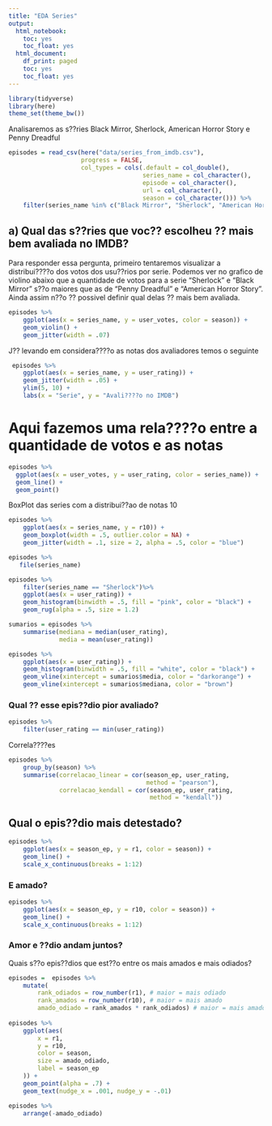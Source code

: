 ```yaml
---
title: "EDA Series"
output:
  html_notebook:
    toc: yes
    toc_float: yes
  html_document:
    df_print: paged
    toc: yes
    toc_float: yes
---
```


```r
library(tidyverse)
library(here)
theme_set(theme_bw())
```
Analisaremos as s??ries Black Mirror, Sherlock, American Horror Story e Penny Dreadful

```r
episodes = read_csv(here("data/series_from_imdb.csv"), 
                    progress = FALSE,
                    col_types = cols(.default = col_double(), 
                                     series_name = col_character(), 
                                     episode = col_character(), 
                                     url = col_character(),
                                     season = col_character())) %>% 
    filter(series_name %in% c("Black Mirror", "Sherlock", "American Horror Story", "Penny Dreadful"))
```

## a) Qual das s??ries que voc?? escolheu ?? mais bem avaliada no IMDB?
Para responder essa pergunta, primeiro tentaremos visualizar a distribui????o dos votos dos usu??rios  por serie.
Podemos ver no grafico de violino abaixo que a quantidade de votos para a serie "Sherlock" e "Black Mirror" s??o maiores que as de "Penny Dreadful" e "American Horror Story". Ainda assim n??o ?? possivel definir qual delas ?? mais bem avaliada.


```r
episodes %>% 
    ggplot(aes(x = series_name, y = user_votes, color = season)) +
    geom_violin() + 
    geom_jitter(width = .07) 
```


J?? levando em considera????o as notas dos avaliadores temos o seguinte 
```r
 episodes %>% 
    ggplot(aes(x = series_name, y = user_rating)) + 
    geom_jitter(width = .05) +
    ylim(5, 10) + 
    labs(x = "Serie", y = "Avali????o no IMDB")
```

# Aqui fazemos uma rela????o entre a quantidade de votos e as notas 
```r
episodes %>% 
  ggplot(aes(x = user_votes, y = user_rating, color = series_name)) + 
  geom_line() + 
  geom_point() 
```

BoxPlot das series com a distribui??ao de notas 10 
```r
episodes %>% 
    ggplot(aes(x = series_name, y = r10)) + 
    geom_boxplot(width = .5, outlier.color = NA) +   
    geom_jitter(width = .1, size = 2, alpha = .5, color = "blue")
```





```r
episodes %>% 
   file(series_name)

```
```r
episodes %>% 
    filter(series_name == "Sherlock")%>%
    ggplot(aes(x = user_rating)) + 
    geom_histogram(binwidth = .5, fill = "pink", color = "black") + 
    geom_rug(alpha = .5, size = 1.2)

```

```r
sumarios = episodes %>% 
    summarise(mediana = median(user_rating), 
              media = mean(user_rating))

episodes %>% 
    ggplot(aes(x = user_rating)) + 
    geom_histogram(binwidth = .5, fill = "white", color = "black") + 
    geom_vline(xintercept = sumarios$media, color = "darkorange") + 
    geom_vline(xintercept = sumarios$mediana, color = "brown") 
```

### Qual ?? esse epis??dio pior avaliado? 

```r
episodes %>% 
    filter(user_rating == min(user_rating))
```


Correla????es

```r
episodes %>% 
    group_by(season) %>% 
    summarise(correlacao_linear = cor(season_ep, user_rating, 
                                      method = "pearson"), 
              correlacao_kendall = cor(season_ep, user_rating, 
                                       method = "kendall"))

```

## Qual o epis??dio mais detestado? 

```r
episodes %>% 
    ggplot(aes(x = season_ep, y = r1, color = season)) + 
    geom_line() + 
    scale_x_continuous(breaks = 1:12)
```

### E amado? 

```r
episodes %>%
    ggplot(aes(x = season_ep, y = r10, color = season)) +
    geom_line() +
    scale_x_continuous(breaks = 1:12)
```

### Amor e ??dio andam juntos?

Quais s??o epis??dios que est??o entre os mais amados e mais odiados? 

```r
episodes =  episodes %>%
    mutate(
        rank_odiados = row_number(r1), # maior = mais odiado
        rank_amados = row_number(r10), # maior = mais amado
        amado_odiado = rank_amados * rank_odiados) # maior = mais amado E odiado
    
episodes %>%
    ggplot(aes(
        x = r1,
        y = r10,
        color = season,
        size = amado_odiado,
        label = season_ep
    )) +
    geom_point(alpha = .7) +
    geom_text(nudge_x = .001, nudge_y = -.01) 
```

```r
episodes %>% 
    arrange(-amado_odiado)
```

